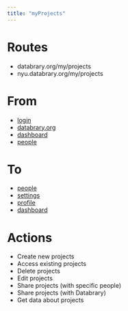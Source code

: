 ```yaml
---
title: "myProjects"
---
```


# Routes

- databrary.org/my/projects
- nyu.databrary.org/my/projects

# From

- [login](login.html)
- [databrary.org](index.html)
- [dashboard](landingPageAuth.html)
- [people](myPeople.html)

# To

- [people](myPeople.html)
- [settings](settings.html)
- [profile](profile.html)
- [dashboard](landingPageAuth.html)

# Actions

- Create new projects
- Access existing projects
- Delete projects
- Edit projects
- Share projects (with specific people)
- Share projects (with Databrary)
- Get data about projects
